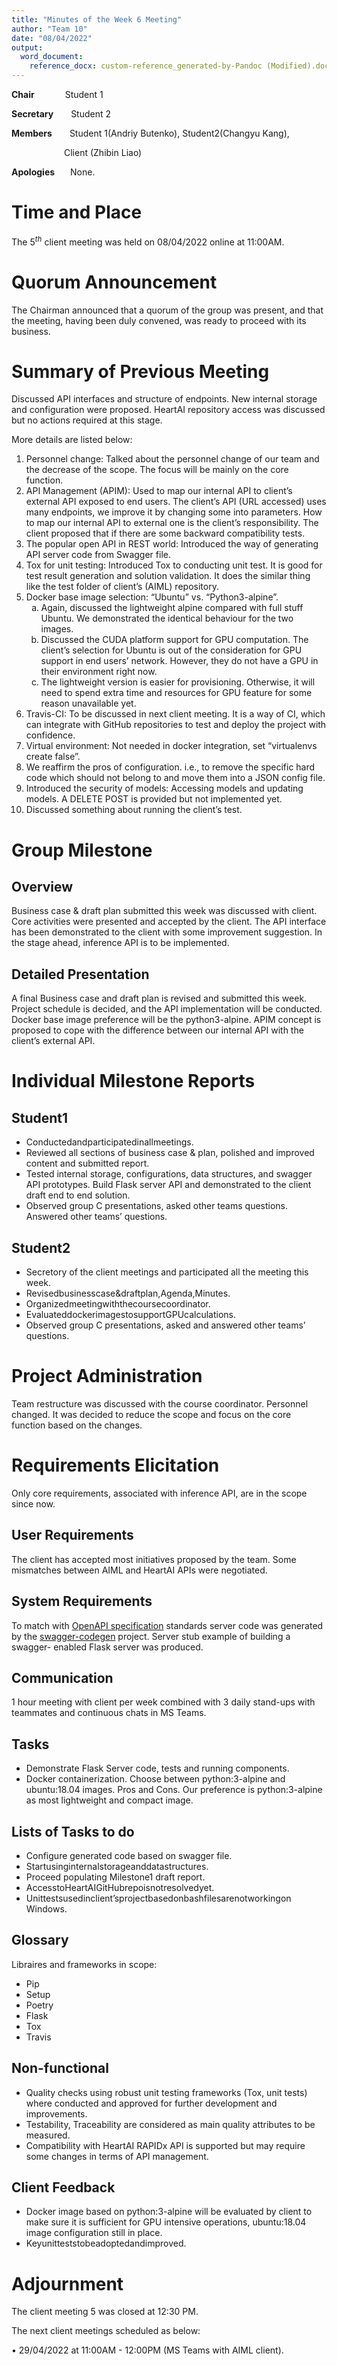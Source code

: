 ```yaml
---
title: "Minutes of the Week 6 Meeting"
author: "Team 10"
date: "08/04/2022"
output: 
  word_document:
    reference_docx: custom-reference_generated-by-Pandoc (Modified).docx
---
```


**Chair**&emsp;&emsp;&emsp;&ensp;Student 1 

**Secretary**&emsp;&emsp;Student 2

**Members**&emsp;&emsp;Student 1(Andriy Butenko), Student2(Changyu Kang), 

&emsp;&emsp;&emsp;&emsp;&emsp;&emsp;Client (Zhibin Liao)

**Apologies**&emsp;&ensp;&nbsp;None.

# Time and Place
The $5^{th}$ client meeting was held on 08/04/2022 online at 11:00AM.

# Quorum Announcement
The Chairman announced that a quorum of the group was present, and that the meeting, having been duly convened, was ready to proceed with its business.

# Summary of Previous Meeting
Discussed API interfaces and structure of endpoints. New internal storage and configuration were proposed. HeartAI repository access was discussed but no actions required at this stage. 

More details are listed below:

1. Personnel change: Talked about the personnel change of our team and the decrease of the scope. The focus will be mainly on the core function.
2. API Management (APIM): Used to map our internal API to client’s external API exposed to end users. The client’s API (URL accessed) uses many endpoints, we improve it by changing some into parameters. How to map our internal API to external one is the client’s responsibility. The client proposed that if there are some backward compatibility tests.
3. The popular open API in REST world: Introduced the way of generating API server code from Swagger file.
4. Tox for unit testing: Introduced Tox to conducting unit test. It is good for test result generation and solution validation. It does the similar thing like the test folder of client’s (AIML) repository.
5. Docker base image selection: “Ubuntu” vs. “Python3-alpine”.
    a. Again, discussed the lightweight alpine compared with full stuff Ubuntu. We demonstrated the identical behaviour for the two images.
    b. Discussed the CUDA platform support for GPU computation. The client’s selection for Ubuntu is out of the consideration for GPU support in end users’ network. However, they do not have a GPU in their environment right now.
    c. The lightweight version is easier for provisioning. Otherwise, it will need to spend extra time and resources for GPU feature for some reason unavailable yet.
6. Travis-CI: To be discussed in next client meeting. It is a way of CI, which can integrate with GitHub repositories to test and deploy the project with confidence.
7. Virtual environment: Not needed in docker integration, set “virtualenvs create false”.
8. We reaffirm the pros of configuration. i.e., to remove the specific hard code which should not belong to and move them into a JSON config file. 
9. Introduced the security of models: Accessing models and updating models. A DELETE POST is provided but not implemented yet.
10. Discussed something about running the client’s test.

# Group Milestone
## Overview
Business case & draft plan submitted this week was discussed with client. Core activities were presented and accepted by the client. The API interface has been demonstrated to the client with some improvement suggestion. In the stage ahead, inference API is to be implemented.

## Detailed Presentation
A final Business case and draft plan is revised and submitted this week. Project schedule is decided, and the API implementation will be conducted. Docker base image preference will be the python3-alpine. APIM concept is proposed to cope with the difference between our internal API with the client’s external API.

# Individual Milestone Reports
## Student1

* Conductedandparticipatedinallmeetings.
* Reviewed all sections of business case & plan, polished and improved content and submitted report.
* Tested internal storage, configurations, data structures, and swagger API prototypes. Build Flask server API and demonstrated to the client draft end to end solution.
* Observed group C presentations, asked other teams questions. Answered other teams’ questions.

## Student2
* Secretory of the client meetings and participated all the meeting this week.
* Revisedbusinesscase&draftplan,Agenda,Minutes.
* Organizedmeetingwiththecoursecoordinator.
* EvaluateddockerimagestosupportGPUcalculations.
* Observed group C presentations, asked and answered other teams’ questions.

# Project Administration
Team restructure was discussed with the course coordinator. Personnel changed. It was decided to reduce the scope and focus on the core function based on the changes.

# Requirements Elicitation
Only core requirements, associated with inference API, are in the scope since now.

## User Requirements
The client has accepted most initiatives proposed by the team. Some mismatches between AIML and HeartAI APIs were negotiated.

## System Requirements
To match with [OpenAPI specification]() standards server code was generated by the [swagger-codegen]() project. Server stub example of building a swagger- enabled Flask server was produced.

## Communication
1 hour meeting with client per week combined with 3 daily stand-ups with teammates and continuous chats in MS Teams.

## Tasks
* Demonstrate Flask Server code, tests and running components.
* Docker containerization. Choose between python:3-alpine and ubuntu:18.04 images. Pros and Cons. Our preference is python:3-alpine as most lightweight and compact image.

## Lists of Tasks to do
* Configure generated code based on swagger file.
* Startusinginternalstorageanddatastructures.
* Proceed populating Milestone1 draft report.
* AccesstoHeartAIGitHubrepoisnotresolvedyet.
* Unittestsusedinclient’sprojectbasedonbashfilesarenotworkingon Windows.

## Glossary
Libraires and frameworks in scope: 

* Pip
* Setup
* Poetry
* Flask
* Tox
* Travis

## Non-functional
* Quality checks using robust unit testing frameworks (Tox, unit tests) where conducted and approved for further development and improvements.
* Testability, Traceability are considered as main quality attributes to be measured.
* Compatibility with HeartAI RAPIDx API is supported but may require some changes in terms of API management.

## Client Feedback
* Docker image based on python:3-alpine will be evaluated by client to make sure it is sufficient for GPU intensive operations, ubuntu:18.04 image configuration still in place.
* Keyunitteststobeadoptedandimproved.

# Adjournment
The client meeting 5 was closed at 12:30 PM. 

The next client meetings scheduled as below:

• 29/04/2022 at 11:00AM - 12:00PM (MS Teams with AIML client).